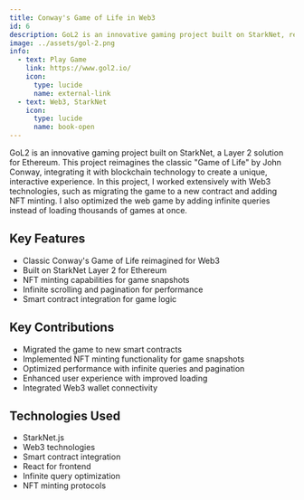 ```yaml
---
title: Conway's Game of Life in Web3
id: 6
description: GoL2 is an innovative gaming project built on StarkNet, reimagining the classic "Game of Life" with blockchain technology and NFT minting
image: ../assets/gol-2.png
info:
  - text: Play Game
    link: https://www.gol2.io/
    icon:
      type: lucide
      name: external-link
  - text: Web3, StarkNet
    icon:
      type: lucide
      name: book-open
---
```


GoL2 is an innovative gaming project built on StarkNet, a Layer 2 solution for Ethereum. This project reimagines the classic "Game of Life" by John Conway, integrating it with blockchain technology to create a unique, interactive experience. In this project, I worked extensively with Web3 technologies, such as migrating the game to a new contract and adding NFT minting. I also optimized the web game by adding infinite queries instead of loading thousands of games at once.

## Key Features

- Classic Conway's Game of Life reimagined for Web3
- Built on StarkNet Layer 2 for Ethereum
- NFT minting capabilities for game snapshots
- Infinite scrolling and pagination for performance
- Smart contract integration for game logic

## Key Contributions

- Migrated the game to new smart contracts
- Implemented NFT minting functionality for game snapshots
- Optimized performance with infinite queries and pagination
- Enhanced user experience with improved loading
- Integrated Web3 wallet connectivity

## Technologies Used

- StarkNet.js
- Web3 technologies
- Smart contract integration
- React for frontend
- Infinite query optimization
- NFT minting protocols
